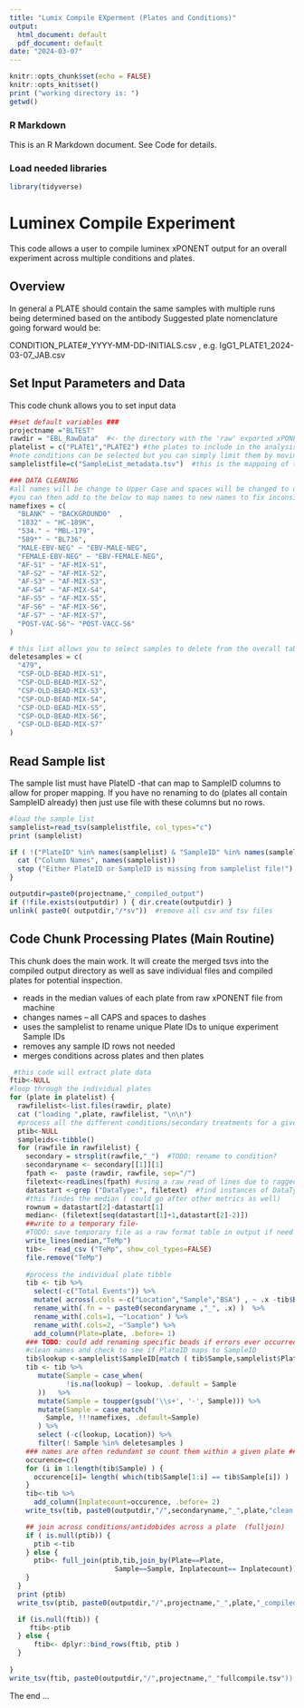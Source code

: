 ```yaml
---
title: "Lumix Compile EXperment (Plates and Conditions)"
output:
  html_document: default
  pdf_document: default
date: "2024-03-07"
---
```


```r


knitr::opts_chunk$set(echo = FALSE)
knitr::opts_knit$set()
print ("working directory is: ")
getwd()
```

### R Markdown

This is an R Markdown document. See Code for details.

```{=html}
<!-- *Markdown is a simple formatting syntax for authoring HTML, PDF, and MS Word documents. For more details on using R Markdown see <http://rmarkdown.rstudio.com>. #When you click the **Knit** button a document will be generated that includes both content as well as the output of any embedded R code chunks within the document. You can embed an R code chunk like this with `and`* /
--->
```
```{=html}
<!--
DEVELOPER NOTES
#useful links BSA corrected-- <https://docs.google.com/spreadsheets/d/1kFEW7UqGGvfmOtYQq_AdP3V2w7LwdhDLpTHPmPaJGnM/edit#gid=1434210263>

#TODO: potential transplate normalization based on standards

-->
```
### Load needed libraries

```r
library(tidyverse)
```

# Luminex Compile Experiment

This code allows a user to compile luminex xPONENT output for an overall experiment across multiple conditions and plates.

## Overview

In general a PLATE should contain the same samples with multiple runs being determined based on the antibody Suggested plate nomenclature going forward would be:

CONDITION_PLATE#\_YYYY-MM-DD-INITIALS.csv , e.g. IgG1_PLATE1_2024-03-07_JAB.csv

## Set Input Parameters and Data

This code chunk allows you to set input data

```r
##set default variables ###
projectname ="BLTEST"
rawdir = "EBL_RawData"  #<- the directory with the 'raw' exported xPONENT files appropriately named
platelist = c("PLATE1","PLATE2") #the plates to include in the analysis 
#note conditions can be selected but you can simply limit them by moving files into another directory
samplelistfile=c("SampleList_metadata.tsv")  #this is the mappoing of the PlateIDs (#s) --> SampleIDs

### DATA CLEANING 
#all names will be change to Upper Case and spaces will be changed to dashes (-)
#you can then add to the below to map names to new names to fix inconsistencies in naming
namefixes = c(
  "BLANK" ~ "BACKGROUND0"  ,
  "1832" ~ "HC-189K",
  "534." ~ "MBL-179",
  "589*" ~ "BL736",
  "MALE-EBV-NEG" ~ "EBV-MALE-NEG",
  "FEMALE-EBV-NEG" ~ "EBV-FEMALE-NEG",
  "AF-S1" ~ "AF-MIX-S1",
  "AF-S2" ~ "AF-MIX-S2",
  "AF-S3" ~ "AF-MIX-S3",
  "AF-S4" ~ "AF-MIX-S4",
  "AF-S5" ~ "AF-MIX-S5",
  "AF-S6" ~ "AF-MIX-S6",
  "AF-S7" ~ "AF-MIX-S7",
  "POST-VAC-S6"~ "POST-VACC-S6"
) 

# this list allows you to select samples to delete from the overall table.  
deletesamples = c(
  "479",
  "CSP-OLD-BEAD-MIX-S1",
  "CSP-OLD-BEAD-MIX-S2",
  "CSP-OLD-BEAD-MIX-S3",
  "CSP-OLD-BEAD-MIX-S4",
  "CSP-OLD-BEAD-MIX-S5",
  "CSP-OLD-BEAD-MIX-S6",
  "CSP-OLD-BEAD-MIX-S7"
)


```

## Read Sample list

The sample list must have PlateID -that can map to SampleID columns to allow for proper mapping. If you have no renaming to do (plates all contain SampleID already) then just use file with these columns but no rows.

```r
#load the sample list
samplelist=read_tsv(samplelistfile, col_types="c")
print (samplelist)

if ( !("PlateID" %in% names(samplelist) & "SampleID" %in% names(samplelist))  ) {
  cat ("Column Names", names(samplelist))
  stop ("Either PlateID or SampleID is missing from samplelist file!")
}

```

```r
outputdir=paste0(projectname,"_compiled_output")
if (!file.exists(outputdir) ) { dir.create(outputdir) }
unlink( paste0( outputdir,"/*sv"))  #remove all csv and tsv files
```

## Code Chunk Processing Plates (Main Routine)

This chunk does the main work. It will create the merged tsvs into the compiled output directory as well as save individual files and compiled plates for potential inspection.

-   reads in the median values of each plate from raw xPONENT file from machine
-   changes names – all CAPS and spaces to dashes
-   uses the samplelist to rename unique Plate IDs to unique experiment Sample IDs
-   removes any sample ID rows not needed
-   merges conditions across plates and then plates

```r
 #this code will extract plate data 
ftib<-NULL
#loop through the individual plates
for (plate in platelist) {
  rawfilelist<-list.files(rawdir, plate)
  cat ("loading ",plate, rawfilelist, "\n\n")
  #process all the different conditions/secondary treatments for a given plate of samples#
  ptib<-NULL
  sampleids<-tibble()
  for (rawfile in rawfilelist) {
    secondary = strsplit(rawfile,"_")  #TODO: rename to condition?
    secondaryname <- secondary[[1]][1]
    fpath <-  paste (rawdir, rawfile, sep="/") 
    filetext<-readLines(fpath) #using a raw read of lines due to ragged nature of file
    datastart <-grep ("DataType:", filetext)  #find instances of DataType  
    #this findes the median ( could go after other metrics as well)
    rownum = datastart[2]-datastart[1] 
    median<- (filetext[seq(datastart[1]+1,datastart[2]-2)])
    ##write to a temporary file- 
    #TODO: save temporary file as a raw format table in output if need
    write_lines(median,"TeMp")
    tib<-  read_csv ("TeMp", show_col_types=FALSE)
    file.remove("TeMp")
    
    #process the individual plate tibble 
    tib <- tib %>% 
      select(-c("Total Events")) %>%
      mutate( across(.cols =-c("Location","Sample","BSA") , ~ .x -tib$BSA )) %>%
      rename_with(.fn = ~ paste0(secondaryname ,"_", .x) )  %>%
      rename_with(.cols=1, ~"Location" ) %>%
      rename_with(.cols=2, ~"Sample") %>%
      add_column(Plate=plate, .before= 1)
    ### TODO: could add renaming specific beads if errors ever occurred ???
    #clean names and check to see if PlateID maps to SampleID
    tib$lookup <-samplelist$SampleID[match ( tib$Sample,samplelist$PlateID) ]
    tib <- tib %>%
       mutate(Sample = case_when(
              !is.na(lookup) ~ lookup, .default = Sample
       ))   %>%
       mutate(Sample = toupper(gsub('\\s+', '-', Sample))) %>%
       mutate(Sample = case_match(
         Sample, !!!namefixes, .default=Sample)
       ) %>%
       select (-c(lookup, Location)) %>%
       filter(! Sample %in% deletesamples )
    ### names are often redundant so count them within a given plate ####
    occurence=c()
    for (i in 1:length(tib$Sample) ) {
      occurence[i]= length( which(tib$Sample[1:i] == tib$Sample[i]) )
    }
    tib<-tib %>% 
      add_column(Inplatecount=occurence, .before= 2)  
    write_tsv(tib, paste0(outputdir,"/",secondaryname,"_",plate,"clean.tsv"))

    ## join across conditions/antidobides across a plate  (fulljoin)  
    if ( is.null(ptib)) {
      ptib <-tib
    } else {
      ptib<- full_join(ptib,tib,join_by(Plate==Plate,
                          Sample==Sample, Inplatecount== Inplatecount))
    }
  }
  print (ptib)
  write_tsv(ptib, paste0(outputdir,"/",projectname,"_",plate,"_compiled.tsv"))

  if (is.null(ftib)) {
     ftib<-ptib   
  } else {
      ftib<- dplyr::bind_rows(ftib, ptib ) 
  }
  
}
write_tsv(ftib, paste0(outputdir,"/",projectname,"_"fullcompile.tsv"))

```

The end ...
